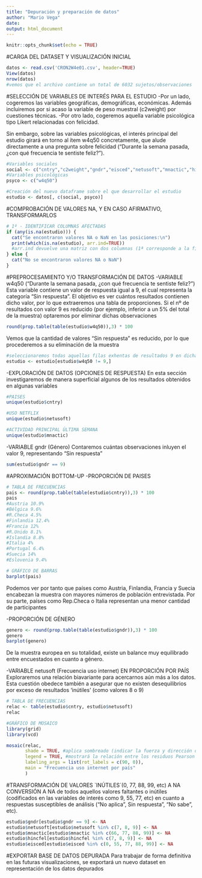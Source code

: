 ```yaml
---
title: "Depuración y preparación de datos"
author: "Mario Vega"
date: 
output: html_document
---
```


```r
knitr::opts_chunk$set(echo = TRUE)
```

#CARGA DEL DATASET Y VISUALIZACIÓN INICIAL
```r
datos <- read.csv('CRON2W4e01.csv', header=TRUE)
View(datos)
nrow(datos)
#vemos que el archivo contiene un total de 6032 sujetos/observaciones
```

#SELECCIÓN DE VARIABLES DE INTERÉS PARA EL ESTUDIO
-Por un lado, cogeremos las variables geográficas, demográficas, económicas. Además incluiremos por si acaso la variable de peso muestral (c2weight) por cuestiones técnicas.
-Por otro lado, cogeremos aquella variable psicológica tipo Likert relacionadas con felicidad.

Sin embargo, sobre las variables psicológicas, el interés principal del estudio girará en torno al ítem w4q50 concretamente, que alude directamente a una pregunta sobre felicidad ("Durante la semana pasada, ¿con qué frecuencia te sentiste feliz?"). 
```r
#Variables sociales
social <- c("cntry","c2weight","gndr","eisced","netusoft","mnactic","hincfel")
#Variables psicológicas
psyco <- c("w4q50")

#Creación del nuevo dataframe sobre el que desarrollar el estudio
estudio <- datos[, c(social, psyco)]
```


#COMPROBACIÓN DE VALORES NA, Y EN CASO AFIRMATIVO, TRANSFORMARLOS
```r
# 1º - IDENTIFICAR COLUMNAS AFECTADAS
if (any(is.na(estudio))) {
  cat("Se encontraron valores NA o NaN en las posiciones:\n")
  print(which(is.na(estudio), arr.ind=TRUE))
  #arr.ind devuelve una matriz con dos columnas (1ª corresponde a la fila; 2ª a la columna)
} else {
  cat("No se encontraron valores NA o NaN")
}
```

#PREPROCESAMIENTO Y/O TRANSFORMACIÓN DE DATOS
-VARIABLE w4q50 ("Durante la semana pasada, ¿con qué frecuencia te sentiste feliz?")
Esta variable contiene un valor de respuesta igual a 9, el cual representa la categoría "Sin respuesta".
El objetivo es ver cuántos resultados contienen dicho valor, por lo que extraeremos una tabla de proporciones.
Si el nº de resultados con valor 9 es reducido (por ejemplo, inferior a un 5% del total de la muestra) optaremos por eliminar dichas observaciones
```r
round(prop.table(table(estudio$w4q50)),3) * 100
```
Vemos que la cantidad de valores "Sin respuesta" es reducido, por lo que procederemos a su eliminación de la muestra
```r
#seleccionaremos todas aquellas filas exhentas de resultados 9 en dicha variable
estudio <- estudio[estudio$w4q50 != 9,]
```


-EXPLORACIÓN DE DATOS (OPCIONES DE RESPUESTA)
En esta sección investigaremos de manera superficial algunos de los resultados obtenidos en algunas variables
```r
#PAISES
unique(estudio$cntry)

#USO NETFLIX
unique(estudio$netusoft)

#ACTIVIDAD PRINCIPAL ÚLTIMA SEMANA
unique(estudio$mnactic)
```


-VARIABLE gndr (Género)
Contaremos cuántas observaciones inluyen el valor 9, representando "Sin respuesta"
```r
sum(estudio$gndr == 9)
```


#APROXIMACIÓN BOTTOM-UP
-PROPORCIÓN DE PAISES
```r
# TABLA DE FRECUENCIAS
pais <- round(prop.table(table(estudio$cntry)),3) * 100
pais
#Austria 10.9%
#Bélgica 9.6%
#R.Checa 4.5%
#Finlandia 12.4%
#Francia 12%
#R.Unido 8.1%
#Islandia 8.8%
#Italia 4%
#Portugal 6.4%
#Suecia 14%
#Eslovenia 9.4%

# GRÁFICO DE BARRAS
barplot(pais)
```
Podemos ver por tanto que países como Austria, Finlandia, Francia y Suecia encabezan la muestra con mayores números de población entrevistada. Por su parte, países como Rep.Checa o Italia representan una menor cantidad de participantes


-PROPORCIÓN DE GÉNERO
```r
genero <- round(prop.table(table(estudio$gndr)),3) * 100
genero
barplot(genero)
```
De la muestra europea en su totalidad, existe un balance muy equilibrado entre encuestados en cuanto a género.


-VARIABLE netusoft (Frecuencia uso internet) EN PROPORCIÓN POR PAÍS
Exploraremos una relación biavariante para acercarnos aún más a los datos.
Esta cuestión obedece también a asegurar que no existen desequilibrios por exceso de resultados 'inútiles' (como valores 8 o 9)
```r
# TABLA DE FRECUENCIAS
relac <- table(estudio$cntry, estudio$netusoft)
relac 

#GRÁFICO DE MOSAICO
library(grid)
library(vcd)

mosaic(relac,
       shade = TRUE, #aplica sombreado (indicar la fuerza y dirección de la asociación entre las variables)
       legend = TRUE, #mostrará la relación entre los residuos Pearson y su significancia en una paleta de colores
       labeling_args = list(rot_labels = c(90, 0)),
       main = "Frecuencia uso internet por país"
       )
```


#TRANSFORMACIÓN DE VALORES `INÚTILES´(0, 77, 88, 99, etc) A NA
CONVERSIÓN A NA de todos aquellos valores faltantes o inútiles (codificados en las variables de interés como 9, 55, 77, etc) en cuanto a respuestas susceptibles de análisis ("No aplica", Sin respuesta", "No sabe", etc).
```r
estudio$gndr[estudio$gndr == 9] <- NA 
estudio$netusoft[estudio$netusoft %in% c(7, 8, 9)] <- NA
estudio$mnactic[estudio$mnactic %in% c(66, 77, 88, 99)] <- NA
estudio$hincfel[estudio$hincfel %in% c(7, 8, 9)] <- NA
estudio$eisced[estudio$eisced %in% c(0, 55, 77, 88, 99)] <- NA
```


#EXPORTAR BASE DE DATOS DEPURADA
Para trabajar de forma definitiva en las futuras visualizaciones, se exportará un nuevo dataset en representación de los datos depurados
```r

```

